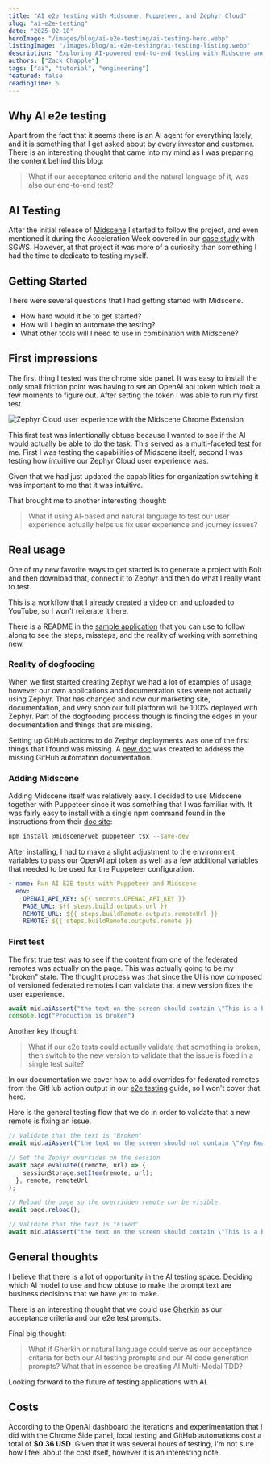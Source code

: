 ```yaml
---
title: "AI e2e testing with Midscene, Puppeteer, and Zephyr Cloud"
slug: "ai-e2e-testing"
date: "2025-02-18"
heroImage: "/images/blog/ai-e2e-testing/ai-testing-hero.webp"
listingImage: "/images/blog/ai-e2e-testing/ai-testing-listing.webp"
description: "Exploring AI-powered end-to-end testing with Midscene and how it integrates with Zephyr Cloud deployments"
authors: ["Zack Chapple"]
tags: ["ai", "tutorial", "engineering"]
featured: false
readingTime: 6
---
```



## Why AI e2e testing
Apart from the fact that it seems there is an AI agent for everything lately, and it is something that I get asked about
by every investor and customer. There is an interesting thought that came into my mind as I was preparing the content behind
this blog:

> What if our acceptance criteria and the natural language of it, was also our end-to-end test?

## AI Testing

After the initial release of [Midscene](https://midscenejs.com/) I started to follow the project, and even mentioned it during
the Acceleration Week covered in our [case study](https://zephyr-cloud.io/blog/sgws-case-study) with SGWS. However, at that
project it was more of a curiosity than something I had the time to dedicate to testing myself.

## Getting Started

There were several questions that I had getting started with Midscene.

- How hard would it be to get started?
- How will I begin to automate the testing?
- What other tools will I need to use in combination with Midscene?

## First impressions
The first thing I tested was the chrome side panel. It was easy to install the only small friction point was having to set an
OpenAI api token which took a few moments to figure out. After setting the token I was able to run my first test.

<img src={zephyrWithMidscene} alt="Zephyr Cloud user experience with the Midscene Chrome Extension" />

This first test was intentionally obtuse because I wanted to see if the AI would actually be able to do the task. This
served as a multi-faceted test for me. First I was testing the capabilities of Midscene itself, second I was testing
how intuitive our Zephyr Cloud user experience was.

Given that we had just updated the capabilities for organization switching it was important to me that it was intuitive.

That brought me to another interesting thought:

> What if using AI-based and natural language to test our user experience actually helps us fix user experience and journey issues?

## Real usage
One of my new favorite ways to get started is to generate a project with Bolt and then download that, connect it to
Zephyr and then do what I really want to test.

This is a workflow that I already created a [video](https://www.youtube.com/watch?v=oLwhCj2xNUI&ab_channel=ZephyrCloud)
on and uploaded to YouTube, so I won't reiterate it here.

There is a README in the [sample application](https://github.com/zackarychapple/bolt-mcmaster) that you can use to follow along to see the steps, missteps, and the reality
of working with something new.

### Reality of dogfooding
When we first started creating Zephyr we had a lot of examples of usage, however our own applications and documentation sites
were not actually using Zephyr. That has changed and now our marketing site, documentation, and very soon our full platform
will be 100% deployed with Zephyr. Part of the dogfooding process though is finding the edges in your documentation and
things that are missing.

Setting up GitHub actions to do Zephyr deployments was one of the first things that I found was missing.
A [new doc](https://docs.zephyr-cloud.io/how-to/github-automations) was created to address the missing GitHub automation
documentation.

### Adding Midscene
Adding Midscene itself was relatively easy. I decided to use Midscene together with Puppeteer since it was something
that I was familiar with. It was fairly easy to install with a single npm command found in the instructions from their [doc site](https://midscenejs.com/integrate-with-puppeteer.html):

```bash title=install command
npm install @midscene/web puppeteer tsx --save-dev
```

After installing, I had to make a slight adjustment to the environment variables to pass our OpenAI api token as well as
a few additional variables that needed to be used for the Puppeteer configuration.

```yaml title=pull_request.yml
- name: Run AI E2E tests with Puppeteer and Midscene
  env:
    OPENAI_API_KEY: ${{ secrets.OPENAI_API_KEY }}
    PAGE_URL: ${{ steps.build.outputs.url }}
    REMOTE_URL: ${{ steps.buildRemote.outputs.remoteUrl }}
    REMOTE: ${{ steps.buildRemote.outputs.remote }}
```

### First test

The first true test was to see if the content from one of the federated remotes was actually on the page. This was actually
going to be my "broken" state. The thought process was that since the UI is now composed of versioned federated remotes
I can validate that a new version fixes the user experience.

```typescript
await mid.aiAssert("the text on the screen should contain \"This is a button from Vite remote.\"")
console.log("Production is broken")
```

Another key thought:

> What if our e2e tests could actually validate that something is broken, then switch to the new version to validate that the issue is fixed in a single test suite?

In our documentation we cover how to add overrides for federated remotes from the GitHub action output in our
[e2e testing](https://docs.zephyr-cloud.io/how-to/end-to-end-testing) guide, so I won't cover that here.

Here is the general testing flow that we do in order to validate that a new remote is fixing an issue.

```typescript
// Validate that the text is "Broken"
await mid.aiAssert("the text on the screen should not contain \"Yep Really, not yet\"")

// Set the Zephyr overrides on the session
await page.evaluate((remote, url) => {
    sessionStorage.setItem(remote, url);
  }, remote, remoteUrl
);

// Reload the page so the overridden remote can be visible.
await page.reload();

// Validate that the text is "Fixed"
await mid.aiAssert("the text on the screen should contain \"This is a button from Vite remote. Yep Really, not yet\"")
```

## General thoughts
I believe that there is a lot of opportunity in the AI testing space. Deciding which AI model to use and how obtuse to make
the prompt text are business decisions that we have yet to make.

There is an interesting thought that we could use [Gherkin](https://support.smartbear.com/cucumberstudio/docs/bdd/write-gherkin-scenarios.html)
as our acceptance criteria and our e2e test prompts.

Final big thought:

> What if Gherkin or natural language could serve as our acceptance criteria for both our AI testing prompts and our AI code generation prompts?
> What that in essence be creating AI Multi-Modal TDD?

Looking forward to the future of testing applications with AI.

## Costs
According to the OpenAI dashboard the iterations and experimentation that I did with the Chrome Side panel, local testing
and GitHub automations cost a total of **$0.36 USD**. Given that it was several hours of testing, I'm not sure how I feel
about the cost itself, however it is an interesting note.